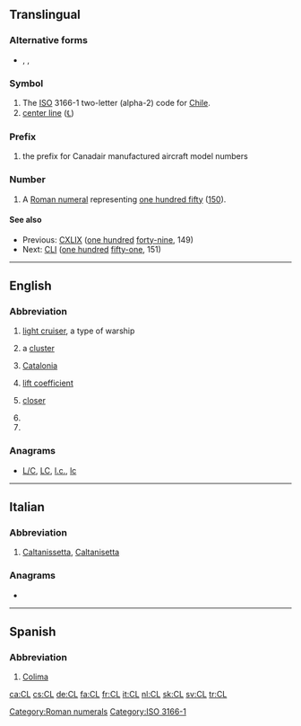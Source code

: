 {{also|Appendix:Variations of "cl"}}
==Translingual==

===Alternative forms===
* {{sense|roman numeral}} {{l|mul|cl}}, {{l|mul|CXXXXX}}, {{l|mul|cxxxxx}}

===Symbol===
{{head|mul|symbol}}
# The [[ISO]] 3166-1 two-letter (alpha-2) code for [[Chile]].
# [[center line]] ([[℄]])

===Prefix===
{{head|mul|prefix}}
# {{lb|mul|aviation}} the prefix for Canadair manufactured aircraft model numbers

===Number===
{{mul-number}}

# A [[Roman numeral]] representing [[one hundred fifty]] ([[150]]).

====See also====
* Previous: [[CXLIX]] ([[one hundred]] [[forty-nine]], 149)
* Next: [[CLI]] ([[one hundred]] [[fifty-one]], 151)

[[Category:Roman numerals]]
[[Category:ISO 3166-1]]

----

==English==

===Abbreviation===
{{rfc-header|Abbreviation}}
{{en-abbr}}

# {{lb|en|US|navy}} [[light cruiser]], a type of warship
# {{lb|en|astronomy}} a [[cluster]]
# {{lb|en|politics}} [[Catalonia]]
# {{lb|en|aviation}} [[lift coefficient]]
# {{lb|en|baseball}} [[closer]]
# {{initialism of|containment level|lang=en}}
# {{initialism of|computability logic|lang=en}}

===Anagrams===
* [[L/C#English|L/C]], [[LC#English|LC]], [[l.c.#English|l.c.]], [[lc#English|lc]]

----

==Italian==

===Abbreviation===
{{rfc-header|Abbreviation}}
{{head|it|abbreviation}}

# [[Caltanissetta]], [[Caltanisetta]] {{gloss|Italian town in Sicilia}}

===Anagrams===
* {{l|it|LC}}

----

==Spanish==

===Abbreviation===
{{rfc-header|Abbreviation}}
{{head|es|abbreviation}}

# [[Colima]] {{gloss|Mexican state}}

[[ca:CL]]
[[cs:CL]]
[[de:CL]]
[[fa:CL]]
[[fr:CL]]
[[it:CL]]
[[nl:CL]]
[[sk:CL]]
[[sv:CL]]
[[tr:CL]]
